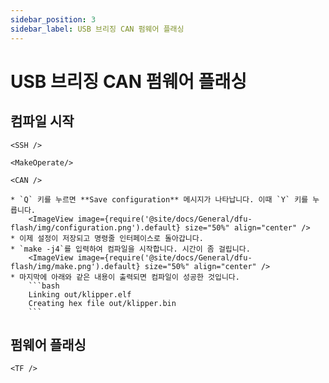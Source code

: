 ```yaml
---
sidebar_position: 3
sidebar_label: USB 브리징 CAN 펌웨어 플래싱
---
```




# USB 브리징 CAN 펌웨어 플래싱

## 컴파일 시작

    <SSH />

    <MakeOperate/>

    <CAN />

    * `Q` 키를 누르면 **Save configuration** 메시지가 나타납니다. 이때 `Y` 키를 누릅니다.
        <ImageView image={require('@site/docs/General/dfu-flash/img/configuration.png').default} size="50%" align="center" />
    * 이제 설정이 저장되고 명령줄 인터페이스로 돌아갑니다.
    * `make -j4`를 입력하여 컴파일을 시작합니다. 시간이 좀 걸립니다.
        <ImageView image={require('@site/docs/General/dfu-flash/img/make.png').default} size="50%" align="center" />
    * 마지막에 아래와 같은 내용이 출력되면 컴파일이 성공한 것입니다.
        ```bash
        Linking out/klipper.elf
        Creating hex file out/klipper.bin
        ```

## 펌웨어 플래싱

    <TF />